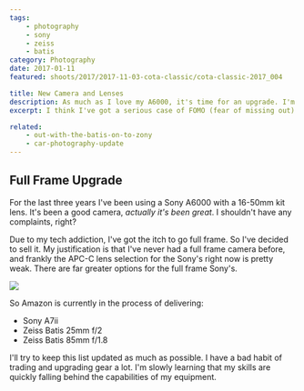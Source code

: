 ```yaml
---
tags:
    - photography
    - sony
    - zeiss
    - batis
category: Photography
date: 2017-01-11
featured: shoots/2017/2017-11-03-cota-classic/cota-classic-2017_004

title: New Camera and Lenses
description: As much as I love my A6000, it's time for an upgrade. I'm making the jump to a full frame Sony A7ii along with Zeiss Batis lenses.
excerpt: I think I've got a serious case of FOMO (fear of missing out) when it comes to full frame. I haven't reached the capabilities of my Sony A6000, but I still can't shake the feeling that I'd be getting more out of a full frame A7. I'm sure that's a bad justification, but I'm going with it.

related:
    - out-with-the-batis-on-to-zony
    - car-photography-update
---
```



## Full Frame Upgrade

<Gallery>

For the last three years I've been using a Sony A6000 with a 16-50mm kit lens. It's been a good camera, _actually it's been great_. I shouldn't have any complaints, right?

Due to my tech addiction, I've got the itch to go full frame. So I've decided to sell it. My justification is that I've never had a full frame camera before, and frankly the APC-C lens selection for the Sony's right now is pretty weak. There are far greater options for the full frame Sony's.

<Image src="shoots/2017/2017-11-03-cota-classic/cota-classic-2017_002" sizes="(min-width: 768px) 75vw, 100vw" class="h-full w-full" />

So Amazon is currently in the process of delivering:

-   Sony A7ii
-   Zeiss Batis 25mm f/2
-   Zeiss Batis 85mm f/1.8

I'll try to keep this list updated as much as possible. I have a bad habit of trading and upgrading gear a lot. I'm slowly learning that my skills are quickly falling behind the capabilities of my equipment.

</Gallery>
